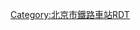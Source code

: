 {{Routemap|title=通州西站|inline=<includeonly>yes</includeonly>|map=
CONTg\CONTg\~~[[京承铁路]][[下行线|下]]、[[上行线]][[承德站]]方向
STRg\STRf\
LLSTR2+4e\STRc3\STR\STR\\\
STRc1\ABZ4+2f\STR+c3\STR\\\
STR+c1\ABZg+4!~STRc2\ABZg3\\
ENDEe\ABZg+1\STR+c4\\
STR\STR\
STRc2\ABZg3\ABZg2\STRc3\
STRc2\ABZ1+3f\STR+c4\STR+c1\STR+4\\
STR+1\STR+c4\STR\STR\STR\\
STR\STR\STR\STR\STR\\
STR\STR\STR\STR\STR\\
MASK\MASK\ENDEa\STR\STR+BSl\STR+BSr\STR\STR+BSl\BS\MASK\MASK\MASK\MASK
MASK\MASK\STR+c2\ABZg3\STR+BSl\STR+BSr\STR\STR+BSl\BS\MASK\MASK\MASK\MASK
MASK\MASK\ABZg+1\STR+c4\STR+BSl\STR+BSr\STR\STR+BSl\BS\MASK\MASK\MASK\MASK
MASK\MASK\STR\STR\STR+BSl\STR+BSr\STR\STR+BSl!~num1l\BS\MASK\MASK\MASK\MASK~~1站台
MASK\MASK\STR\STR\STR+BSl\STR+BSr\STR\STR+BSl\BS\MASK\MASK\MASK\MASK
MASK\MASK\STR\STR\STR+BSl\STR+BSr!~num2r\STR\STR+BSl\BS\MASK\MASK\MASK\MASK~~2站台
MASK\MASK\STR\STR\STR+BSl!~num2l\STR+BSr\STR\STR+BSl\BS\MASK\MASK\MASK\MASK~~2站台
MASK\MASK\STR\STR\STR+BSl\STR+BSr\STR\STR+BSl\BS\MASK\MASK\MASK\MASK
MASK\MASK\STR\STR\STR+BSl\STR+BSr\STR\STR+BSl\BS\MASK\MASK\MASK\MASK
\\STR\STR\STR\STR\STR\STR\\\\\
\\STR\STR\STR\STR\STR+c2\ABZg3\\STRc2\LLSTR3+1e\\
LLSTR2+4e\LSTR!~STRc3\STR2\ABZg2!~STRc3\STR+c3\STR\ABZg+1\STR+c4\STRc2\STR3+1\STRc4\\
STRc1\ABZ2+4g\STRc13\ABZ2+4g!~STRc1\ABZ2+4g!~STRc3\STR+c3\STR\STR+c2\STR3+1\STRc4\\\
\STRc1\STR2+4\STRc13\STR+4+c1\ABZg+4!~STRc2\ABZg3\ABZg+1\STRc4\\\\
\\STRc1\STR2+4\STR+c3\ABZg+1\STR+c4\STR+c2\LLSTR3+1e\\\\
\\\STRc1\ABZg+4\STR\STR\ABZg+1\STRc4\\\\
\\\\ABZg2\ABZg3\STR\STR\\\\\
\\\ENDEa\ABZg+1\ABZg+4\STR\STR\\\\\
\\\STR+c2\STR3\ABZg2\STR+c3\STR\\\\\
\\\ABZg+1\STRc4\STR+c1\ABZg+4\STR\\\\\
\\\ABZg2\STRc3\STR\STR\STR\\\\CONTg\CONTg~~[[京哈铁路]][[下行线|下]]、[[上行线]][[哈尔滨站]]方向
\\\LSTR!~STRc1\STR+4\STR\ABZg2\STR+c3\LSTR\\\STRg\STRf
\\\\STR\STR\STR+c1\ABZ2+4g\STR+c3\\STRc2\STR3\STR
\\\\STR\STR\STR2\STRc13\ABZ2+4g\STRc23\STR3+1\STRc4\STR
\\\\STR\STR\STRc1\STR2+4\STRc123\KRXu\STRc34\\STR
\\\\STR\STR\\STRc12\KRXu\STRc134\STRl+4\ENDEeq\STR
\\\\STR\STR\STRc2\STR3+1\STRc14\STR2+4\STRc3\\STR
\\\\STR\STR\STR+1\STRc4\\STRc1\STR2+4\STRc3\STR
\\\\STR\STR\STR\\\\STRc1\STR+4\STR
\\\\LSTR\STR\STR\\\\\STR\STR
\\\\\STRg\STRg\\\\\STRf\STRf
\\\\\STR\CONTf\\\\\STR\CONTf~~[[京哈铁路]][[下行线|下]]、[[上行线]][[北京站]]方向
\\\\CONTf\\\\\\CONTf~~[[京承铁路]]下、上行线北京站方向
}}<noinclude>

{{Rdt intro|[[通州西站]]}}

[[Category:北京市鐵路車站RDT]]

</noinclude>